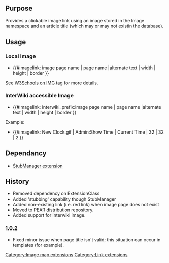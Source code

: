 {{Extension
|name        = ImageLink
|status      = stable
|type        = parser function
|author      = [[user:jldupont|Jean-Lou Dupont]]
|image       =
|version     = 1.0.2
|update      =
|mediawiki   = 1.8.2, 1.9.3, 1.10, 1.11
|download    = [http://mediawiki.googlecode.com/svn/trunk/extensions/extensions/ImageLink/ SVN]
|readme      =
|changelog   = See SVN ($Id$)
|description = 
|parameters  =
|rights      =
|example     =
}}
== Purpose==
Provides a clickable image link using an image stored in the Image namespace and an article title (which may or may not existin the database).

== Usage ==
=== Local Image ===
* <nowiki>{{#imagelink: image page name | page name |alternate text | width | height | border }}</nowiki>
See [http://www.w3schools.com/tags/tag_img.asp W3Schools on IMG tag] for more details.
=== InterWiki accessible Image ===
* <nowiki>{{#imagelink: interwiki_prefix:image page name | page name |alternate text | width | height | border }}</nowiki>

Example:
* <nowiki>{{#imagelink: New Clock.gif | Admin:Show Time | Current Time | 32 | 32 | 2 }}</nowiki>

== Dependancy ==
* [[Extension:StubManager|StubManager extension]]

{{Pear|ImageLink}}

== History ==
* Removed dependency on ExtensionClass
* Added 'stubbing' capability though StubManager
* Added non-existing link (i.e. red link) when image page does not exist
* Moved to PEAR distribution repository.
* Added support for interwiki image.
=== 1.0.2 ===
* Fixed minor issue when page title isn't valid; this situation can occur in templates (for example).

[[Category:Image map extensions]]
[[Category:Link extensions]]
